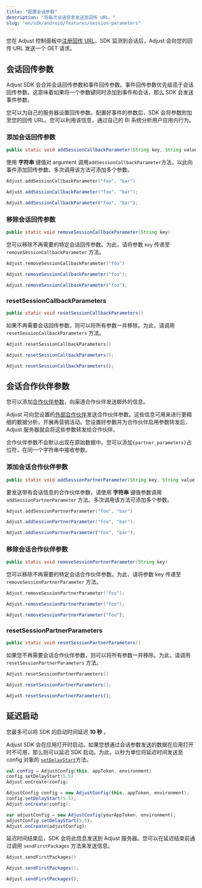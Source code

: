 ```yaml
---
title: "配置会话参数"
description: "将每次会话信息发送至回传 URL。"
slug: "en/sdk/android/features/session-parameters"
---
```

您在 Adjust 控制面板中[注册回传 URL](https://help.adjust.com/en/article/recommended-placeholders-callbacks)，SDK 监测到会话后，Adjust 会向您的回传 URL 发送一个 GET 请求。

会话回传参数
------

<callout type="note"> 

Adjust SDK 会合并会话回传参数和事件回传参数。事件回传参数优先级高于会话回传参数。这意味着如果将一个参数键同时添加到事件和会话，那么 SDK 会发送事件参数。
</Callout> 

您可以为自己的服务器设置回传参数。配置好事件的参数后，SDK 会将参数附加至您的回传 URL。您可以利用该信息，通过自己的 BI 系统分析用户应用内行为。

### 添加会话回传参数

```java
public static void addSessionCallbackParameter(String key, String value)
```

使用 **字符串** 键值对 argument 调用`addSessionCallbackParameter`方法，以此向事件添加回传参数。多次调用该方法可添加多个参数。
<tabs> <tab title="Kotlin" sync="kotlin"> 

```kotlin
Adjust.addSessionCallbackParameter("foo", "bar")
```

</Tab> <tab title="Java" sync="java" > 

```java
Adjust.addSessionCallbackParameter("foo", "bar");
```

</Tab> <tab title="Javascript" sync="js" > 

```js
Adjust.addSessionCallbackParameter("foo", "bar");
```

</Tab> </Tabs> 

### 移除会话回传参数

```java
public static void removeSessionCallbackParameter(String key)
```

您可以移除不再需要的特定会话回传参数。为此，请将参数 `key` 传递至 `removeSessionCallbackParameter` 方法。
<tabs> <tab title="Kotlin" sync="kotlin"> 

```kotlin
Adjust.removeSessionCallbackParameter("foo")
```

</Tab> <tab title="Java" sync="java" > 

```java
Adjust.removeSessionCallbackParameter("foo");
```

</Tab> <tab title="Javascript" sync="js" > 

```js
Adjust.removeSessionCallbackParameter("foo");
```

</Tab> </Tabs> 

### resetSessionCallbackParameters

```java
public static void resetSessionCallbackParameters()
```

如果不再需要会话回传参数，则可以将所有参数一并移除。为此，请调用 `resetSessionCallbackParameters` 方法。
<tabs> <tab title="Kotlin" sync="kotlin"> 

```kotlin
Adjust.resetSessionCallbackParameters()
```

</Tab> <tab title="Java" sync="java" > 

```java
Adjust.resetSessionCallbackParameters();
```

</Tab> <tab title="Javascript" sync="js" > 

```js
Adjust.resetSessionCallbackParameters();
```

</Tab> </Tabs> 

会话合作伙伴参数
--------

您可以添加[合作伙伴参数](https://help.adjust.com/en/article/data-sharing-ad-network#map-parameters)，向渠道合作伙伴发送额外的信息。

Adjust 可向您设置的[外部合作伙伴](https://help.adjust.com/en/article/integrated-partners)发送合作伙伴参数。这些信息可用来进行更精细的数据分析，开展再营销活动。您设置好参数并为合作伙伴启用参数转发后，Adjust 服务器就会将这些参数转发给合作伙伴。
<callout type="note"> 

合作伙伴参数不会默认出现在原始数据中。您可以添加`{partner_parameters}`占位符，在同一个字符串中接收参数。
</Callout> 

### 添加会话合作伙伴参数

```java
public static void addSessionPartnerParameter(String key, String value)
```

要发送带有会话信息的合作伙伴参数，请使用 **字符串** 键值参数调用 `addSessionPartnerParameter` 方法。多次调用该方法可添加多个参数。
<tabs> <tab title="Kotlin" sync="kotlin"> 

```kotlin
Adjust.addSessionPartnerParameter("foo", "bar")
```

</Tab> <tab title="Java" sync="java" > 

```java
Adjust.addSessionPartnerParameter("foo", "bar");
```

</Tab> <tab title="Javascript" sync="js" > 

```js
Adjust.addSessionPartnerParameter("foo", "bar");
```

</Tab> </Tabs> 

### 移除会话合作伙伴参数

```java
public static void removeSessionPartnerParameter(String key)
```

您可以移除不再需要的特定会话合作伙伴参数。为此，请将参数 key 传递至 `removeSessionPartnerParameter` 方法。
<tabs> <tab title="Kotlin" sync="kotlin"> 

```kotlin
Adjust.removeSessionPartnerParameter("foo");
```

</Tab> <tab title="Java" sync="java" > 

```java
Adjust.removeSessionPartnerParameter("foo");
```

</Tab> <tab title="Javascript" sync="js" > 

```js
Adjust.removeSessionPartnerParameter("foo");
```

</Tab> </Tabs> 

### resetSessionPartnerParameters

```java
public static void resetSessionPartnerParameters()
```

如果您不再需要会话合作伙伴参数，则可以将所有参数一并移除。为此，请调用 `resetSessionPartnerParameters` 方法。
<tabs> <tab title="Kotlin" sync="kotlin"> 

```kotlin
Adjust.resetSessionPartnerParameters()
```

</Tab> <tab title="Java" sync="java" > 

```java
Adjust.resetSessionPartnerParameters();
```

</Tab> <tab title="Javascript" sync="js" > 

```js
Adjust.resetSessionPartnerParameters();
```

</Tab> </Tabs> 

延迟启动
----

<callout type="note"> 

您最多可以将 SDK 的启动时间延迟 **10 秒** 。
</Callout> 

Adjust SDK 会在应用打开时启动。如果您想通过会话参数发送的数据在应用打开时不可用，那么则可以延迟 SDK 启动。为此，以秒为单位将延迟时间发送至 config 对象的 [`setDelayStart`](/en/sdk/android/configuration#delay-the-start-of-the-sdk)方法。
<tabs> <tab title="Kotlin" sync="kotlin"> 

```kotlin
val config = AdjustConfig(this, appToken, environment)
config.setDelayStart(5.5)
Adjust.onCreate(config)
```

</Tab> <tab title="Java" sync="java"> 

```java
AdjustConfig config = new AdjustConfig(this, appToken, environment);
config.setDelayStart(5.5);
Adjust.onCreate(config);
```

</Tab> <tab title="Javascript" sync="js"> 

```js
var adjustConfig = new AdjustConfig(yourAppToken, environment);
adjustConfig.setDelayStart(5.5);
Adjust.onCreate(adjustConfig);
```

</Tab> </Tabs> 

延迟时间结束后，SDK 会将此信息发送到 Adjust 服务器。您可以在延迟结束前通过调用 `sendFirstPackages` 方法来发送信息。
<tabs> <tab title="Kotlin" sync="kotlin"> 

```kotlin
Adjust.sendFirstPackages()
```

</Tab> <tab title="Java" sync="java" > 

```java
Adjust.sendFirstPackages();
```

</Tab> <tab title="Javascript" sync="js" > 

```js
Adjust.sendFirstPackages();
```

</Tab> </Tabs>

